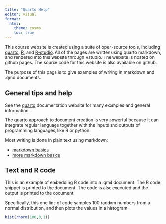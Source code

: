 ```yaml
---
title: "Quarto Help"
editor: visual
format:
  html:
    theme: cosmo
    toc: true
---
```


This course website is created using a suite of open-source tools, including [quarto](https://quarto.org), [R](https://cran.rstudio.com), and [R-studio](https://www.rstudio.com/products/rstudio/). All of the pages are written using quarto markdown, and rendered into this website through Rstudio. The website is hosted on github pages. The source code for this website is also available on github.

The purpose of this page is to give examples of writing in markdown and .qmd documents. 

## General tips and help

See the [quarto](https://quarto.org) documentation website for many examples and general information

The quarto approach to document creation is very powerful because it can integrate regular language together with the inputs and outputs of programming languages, like R or python.

Most writing is done in plain text using markdown:

  - [markdown basics](https://quarto.org/docs/authoring/markdown-basics.html)
  - [more markdown basics](https://www.markdownguide.org/basic-syntax/)
  
## Text and R code

This is an example of embedding R code into a .qmd document. The R code snippet is printed to the document. The code is also executed and the output is printed to the document.

Specifically, this one line of code samples 100 random numbers from a normal distribution, and then plots the values in a histogram.

```r
hist(rnorm(100,0,1))
```


